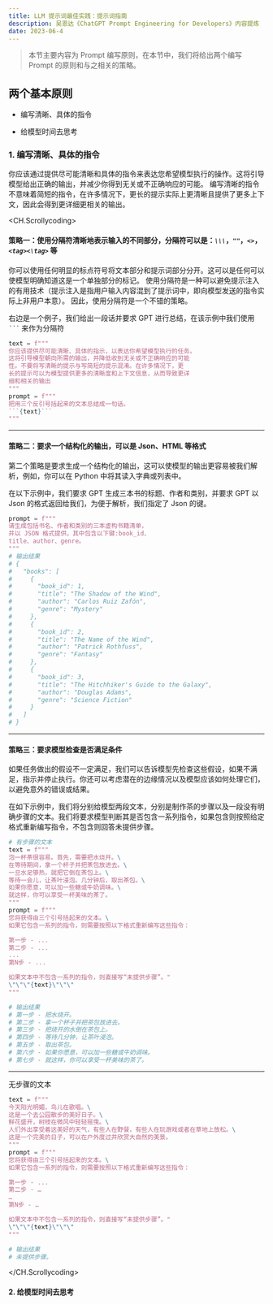 ```yaml
---
title: LLM 提示词最佳实践：提示词指南
description: 吴恩达《ChatGPT Prompt Engineering for Developers》内容提炼
date: 2023-06-4
---
```


> 本节主要内容为 Prompt 编写原则，在本节中，我们将给出两个编写 Prompt 的原则和与之相关的策略。

## 两个基本原则

- 编写清晰、具体的指令

- 给模型时间去思考

### 1. 编写清晰、具体的指令

你应该通过提供尽可能清晰和具体的指令来表达您希望模型执行的操作。这将引导模型给出正确的输出，并减少你得到无关或不正确响应的可能。
编写清晰的指令不意味着简短的指令，在许多情况下，更长的提示实际上更清晰且提供了更多上下文，因此会得到更详细更相关的输出。

<CH.Scrollycoding>
#### 策略一：使用分隔符清晰地表示输入的不同部分，分隔符可以是：_`\\\`_，_`""`_，_`<>`_，_`<tag><\tag>`_ 等

你可以使用任何明显的标点符号将文本部分和提示词部分分开。这可以是任何可以使模型明确知道这是一个单独部分的标记。
使用分隔符是一种可以避免提示注入的有用技术（提示注入是指用户输入内容混到了提示词中，即向模型发送的指令实际上非用户本意）。
因此，使用分隔符是一个不错的策略。

右边是一个例子，我们给出一段话并要求 GPT 进行总结，在该示例中我们使用 _` ``` `_ 来作为分隔符

````py prompt1.1.py
text = f"""
你应该提供尽可能清晰、具体的指示，以表达你希望模型执行的任务。
这将引导模型朝向所需的输出，并降低收到无关或不正确响应的可能
性。不要将写清晰的提示与写简短的提示混淆。在许多情况下，更
长的提示可以为模型提供更多的清晰度和上下文信息，从而导致更详
细和相关的输出
"""
prompt = f"""
把用三个反引号括起来的文本总结成一句话。
```{text}```
"""
````

---

#### 策略二：要求一个结构化的输出，可以是 Json、HTML 等格式

第二个策略是要求生成一个结构化的输出，这可以使模型的输出更容易被我们解析，例如，你可以在 Python 中将其读入字典或列表中。

在以下示例中，我们要求 GPT 生成三本书的标题、作者和类别，并要求 GPT 以 Json 的格式返回给我们，为便于解析，我们指定了 Json 的键。

```py prompt1.2.py
prompt = f"""
请生成包括书名、作者和类别的三本虚构书籍清单，
并以 JSON 格式提供，其中包含以下键:book_id、
title、author、genre。
"""
# 输出结果
# {
#   "books": [
#     {
#       "book_id": 1,
#       "title": "The Shadow of the Wind",
#       "author": "Carlos Ruiz Zafón",
#       "genre": "Mystery"
#     },
#     {
#       "book_id": 2,
#       "title": "The Name of the Wind",
#       "author": "Patrick Rothfuss",
#       "genre": "Fantasy"
#     },
#     {
#       "book_id": 3,
#       "title": "The Hitchhiker's Guide to the Galaxy",
#       "author": "Douglas Adams",
#       "genre": "Science Fiction"
#     }
#   ]
# }
```

---

#### 策略三：要求模型检查是否满足条件

如果任务做出的假设不一定满足，我们可以告诉模型先检查这些假设，如果不满足，指示并停止执行。你还可以考虑潜在的边缘情况以及模型应该如何处理它们，以避免意外的错误或结果。

在如下示例中，我们将分别给模型两段文本，分别是制作茶的步骤以及一段没有明确步骤的文本。我们将要求模型判断其是否包含一系列指令，如果包含则按照给定格式重新编写指令，不包含则回答未提供步骤。

```py prompt1.3.py
# 有步骤的文本
text = f"""
泡一杯茶很容易。首先，需要把水烧开。\
在等待期间，拿一个杯子并把茶包放进去。\
一旦水足够热，就把它倒在茶包上。\
等待一会儿，让茶叶浸泡。几分钟后，取出茶包。\
如果你愿意，可以加一些糖或牛奶调味。\
就这样，你可以享受一杯美味的茶了。
"""
prompt = f"""
您将获得由三个引号括起来的文本。\
如果它包含一系列的指令，则需要按照以下格式重新编写这些指令：

第一步 - ...
第二步 - ...
...
第N步 - ...

如果文本中不包含一系列的指令，则直接写“未提供步骤”。"
\"\"\"{text}\"\"\"
"""

# 输出结果
# 第一步 - 把水烧开。
# 第二步 - 拿一个杯子并把茶包放进去。
# 第三步 - 把烧开的水倒在茶包上。
# 第四步 - 等待几分钟，让茶叶浸泡。
# 第五步 - 取出茶包。
# 第六步 - 如果你愿意，可以加一些糖或牛奶调味。
# 第七步 - 就这样，你可以享受一杯美味的茶了。
```

---

无步骤的文本

```py prompt1.3.py
text = f"""
今天阳光明媚，鸟儿在歌唱。\
这是一个去公园散步的美好日子。\
鲜花盛开，树枝在微风中轻轻摇曳。\
人们外出享受着这美好的天气，有些人在野餐，有些人在玩游戏或者在草地上放松。\
这是一个完美的日子，可以在户外度过并欣赏大自然的美景。
"""
prompt = f"""
您将获得由三个引号括起来的文本。\
如果它包含一系列的指令，则需要按照以下格式重新编写这些指令：

第一步 - ...
第二步 - …
…
第N步 - …

如果文本中不包含一系列的指令，则直接写“未提供步骤”。"
\"\"\"{text}\"\"\"
"""

# 输出结果
# 未提供步骤。
```

</CH.Scrollycoding>

#### 2. 给模型时间去思考
